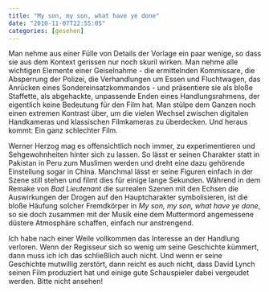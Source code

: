 ```yaml
---
title: "My son, my son, what have ye done"
date: "2010-11-07T22:55:05"
categories: [gesehen]
---
```


Man nehme aus einer Fülle von Details der Vorlage ein paar wenige, so dass sie aus dem Kontext gerissen nur noch skuril wirken. Man nehme alle wichtigen Elemente einer Geiselnahme - die ermittelnden Kommissare, die Absperrung der Polizei, die Verhandlungen um Essen und Fluchtwagen, das Anrücken eines Sondereinsatzkommandos - und präsentiere sie als bloße Staffette, als abgehackte, unpassende Enden eines Handlungsrahmens, der eigentlich keine Bedeutung für den Film hat. Man stülpe dem Ganzen noch einen extremen Kontrast über, um die vielen Wechsel zwischen digitalen Handkameras und klassischen Filmkameras zu überdecken. Und heraus kommt: Ein ganz schlechter Film.

Werner Herzog mag es offensichtlich noch immer, zu experimentieren und Sehgewohnheiten hinter sich zu lassen. So lässt er seinen Charakter statt in Pakistan in Peru zum Muslimen werden und dreht eine dazu gehörende Einstellung sogar in China. Manchmal lässt er seine Figuren einfach in der Szene still stehen und filmt dies für einige lange Sekunden. Während in dem Remake von *Bad Lieutenant* die surrealen Szenen mit den Echsen die Auswirkungen der Drogen auf den Hauptcharakter symbolisieren, ist die bloße Häufung solcher Fremdkörper in *My son, my son, what have ye done*, so sie doch zusammen mit der Musik eine dem Muttermord angemessene düstere Atmosphäre schaffen, einfach nur anstrengend.

Ich habe nach einer Weile vollkommen das Interesse an der Handlung verloren. Wenn der Regisseur sich so wenig um seine Geschichte kümmert, dann muss ich ich das schließlich auch nicht. Und wenn er seine Geschichte mutwillig zerstört, dann reicht es auch nicht, dass David Lynch seinen Film produziert hat und einige gute Schauspieler dabei vergeudet werden. Bitte nicht ansehen!

